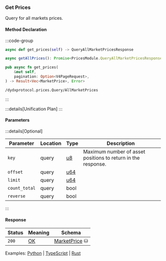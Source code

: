 ### Get Prices

Query for all markets prices.

#### Method Declaration

:::code-group

```python [Python]
async def get_prices(self) -> QueryAllMarketPricesResponse
```

```typescript [TypeScript]
async getAllPrices(): Promise<PricesModule.QueryAllMarketPricesResponse>
```

```rust [Rust]
pub async fn get_prices(
    &mut self,
    pagination: Option<V4PageRequest>,
) -> Result<Vec<MarketPrice>, Error>
```

```url [API]
/dydxprotocol.prices.Query/AllMarketPrices
```

:::

:::details[Unification Plan]
:::

#### Parameters

:::details[Optional]

| Parameter                     | Location | Type                      | Description                                                  |
| ----------------------------- | -------- | ------------------------- | ------------------------------------------------------------ |
| `key`                       | query    | [u8]                     | Maximum number of asset positions to return in the response. |
| `offset` | query | [u64] | |
| `limit` | query | [u64] | |
| `count_total` | query | bool | |
| `reverse` | query | bool | |

:::

#### Response

| Status | Meaning     | Schema                          |
| ------ | ----------- | ------------------------------- |
| `200`  | [OK]        | [MarketPrice] ⛁ |

Examples: [Python] | [TypeScript] | [Rust]

[Python]: https://github.com/dydxprotocol/v4-clients/blob/3e8c7e1b960291b7ef273962d374d9934a5c4d33/v4-client-py-v2/examples/validator_get_example.py#L110
[TypeScript]: https://github.com/dydxprotocol/v4-clients/blob/3e8c7e1b960291b7ef273962d374d9934a5c4d33/v4-client-js/examples/validator_get_example.ts#L57
[Rust]: https://github.com/dydxprotocol/v4-clients/blob/3e8c7e1b960291b7ef273962d374d9934a5c4d33/v4-client-rs/client/examples/validator_get.rs#L80

[OK]: /types/ok
[MarketPrice]: /types/market_price
[u8]: /types/u8
[u64]: /types/u64